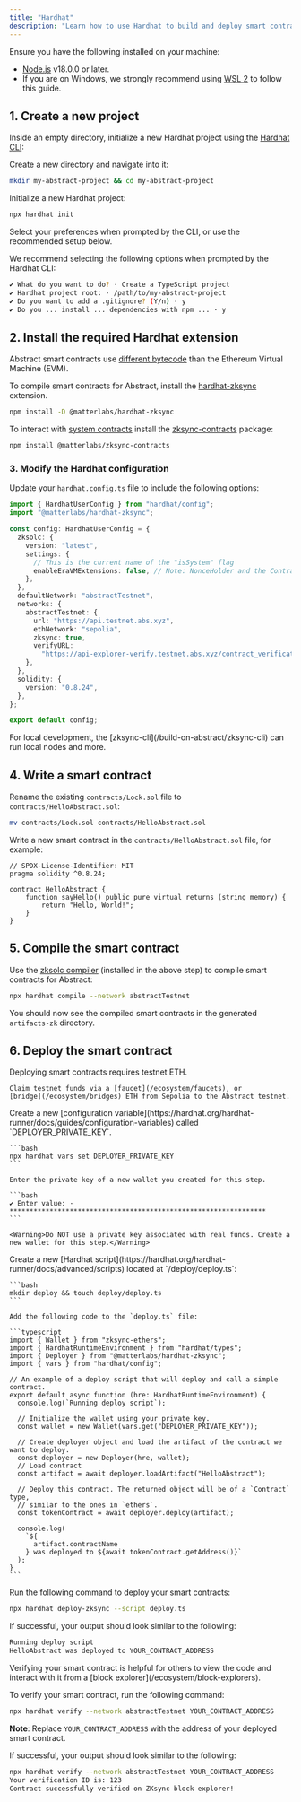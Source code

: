 ```yaml
---
title: "Hardhat"
description: "Learn how to use Hardhat to build and deploy smart contracts on Abstract."
---
```


<Accordion title="Prerequisites">
  Ensure you have the following installed on your machine:

- [Node.js](https://nodejs.org/en/download/) v18.0.0 or later.
- If you are on Windows, we strongly recommend using [WSL 2](https://learn.microsoft.com/en-us/windows/wsl/about) to follow this guide.

</Accordion>

## 1. Create a new project

Inside an empty directory, initialize a new Hardhat project using
the [Hardhat CLI](https://hardhat.org/getting-started/):

Create a new directory and navigate into it:

```bash
mkdir my-abstract-project && cd my-abstract-project
```

Initialize a new Hardhat project:

```bash
npx hardhat init
```

Select your preferences when prompted by the CLI, or use the recommended setup below.

<Accordion title="Recommended Hardhat setup">
  We recommend selecting the following options when prompted by the Hardhat CLI:

```bash
✔ What do you want to do? · Create a TypeScript project
✔ Hardhat project root: · /path/to/my-abstract-project
✔ Do you want to add a .gitignore? (Y/n) · y
✔ Do you ... install ... dependencies with npm ... · y
```

</Accordion>

## 2. Install the required Hardhat extension

Abstract smart contracts use [different bytecode](/how-abstract-works/evm-differences/overview)
than the Ethereum Virtual Machine (EVM).

To compile smart contracts for Abstract, install the
[hardhat-zksync](https://docs.zksync.io/build/tooling/hardhat/hardhat-zksync) extension.

```bash
npm install -D @matterlabs/hardhat-zksync
```

To interact with [system contracts](/how-abstract-works/system-contracts/overview) install the
[zksync-contracts](https://docs.zksync.io/build/tooling/hardhat/hardhat-zksync#zksync-contracts) package:

```bash
npm install @matterlabs/zksync-contracts
```

### 3. Modify the Hardhat configuration

Update your `hardhat.config.ts` file to include the following options:

```typescript
import { HardhatUserConfig } from "hardhat/config";
import "@matterlabs/hardhat-zksync";

const config: HardhatUserConfig = {
  zksolc: {
    version: "latest",
    settings: {
      // This is the current name of the "isSystem" flag
      enableEraVMExtensions: false, // Note: NonceHolder and the ContractDeployer system contracts can only be called with a special isSystem flag as true
    },
  },
  defaultNetwork: "abstractTestnet",
  networks: {
    abstractTestnet: {
      url: "https://api.testnet.abs.xyz",
      ethNetwork: "sepolia",
      zksync: true,
      verifyURL:
        "https://api-explorer-verify.testnet.abs.xyz/contract_verification",
    },
  },
  solidity: {
    version: "0.8.24",
  },
};

export default config;
```

<Tip>
  For local development, the [zksync-cli](/build-on-abstract/zksync-cli) can run
  local nodes and more.
</Tip>

## 4. Write a smart contract

Rename the existing `contracts/Lock.sol` file to `contracts/HelloAbstract.sol`:

```bash
mv contracts/Lock.sol contracts/HelloAbstract.sol
```

Write a new smart contract in the `contracts/HelloAbstract.sol` file, for example:

```solidity
// SPDX-License-Identifier: MIT
pragma solidity ^0.8.24;

contract HelloAbstract {
    function sayHello() public pure virtual returns (string memory) {
        return "Hello, World!";
    }
}
```

## 5. Compile the smart contract

Use the [zksolc compiler](https://docs.zksync.io/zk-stack/components/compiler/toolchain/solidity)
(installed in the above step) to compile smart contracts for Abstract:

```bash
npx hardhat compile --network abstractTestnet
```

You should now see the compiled smart contracts in the generated `artifacts-zk` directory.

## 6. Deploy the smart contract

<Steps>
  <Step title="Get testnet funds" icon="wallet">
    Deploying smart contracts requires testnet ETH.

    Claim testnet funds via a [faucet](/ecosystem/faucets), or
    [bridge](/ecosystem/bridges) ETH from Sepolia to the Abstract testnet.

  </Step>

  <Step title="Add your private key" icon="key">
    Create a new [configuration variable](https://hardhat.org/hardhat-runner/docs/guides/configuration-variables) 
    called `DEPLOYER_PRIVATE_KEY`.

    ```bash
    npx hardhat vars set DEPLOYER_PRIVATE_KEY
    ```

    Enter the private key of a new wallet you created for this step.

    ```bash
    ✔ Enter value: · ****************************************************************
    ```

    <Warning>Do NOT use a private key associated with real funds. Create a new wallet for this step.</Warning>

  </Step>

  <Step title="Write the deployment script" icon="code">    
    Create a new [Hardhat script](https://hardhat.org/hardhat-runner/docs/advanced/scripts) located at `/deploy/deploy.ts`:

    ```bash
    mkdir deploy && touch deploy/deploy.ts
    ```

    Add the following code to the `deploy.ts` file:

    ```typescript
    import { Wallet } from "zksync-ethers";
    import { HardhatRuntimeEnvironment } from "hardhat/types";
    import { Deployer } from "@matterlabs/hardhat-zksync";
    import { vars } from "hardhat/config";

    // An example of a deploy script that will deploy and call a simple contract.
    export default async function (hre: HardhatRuntimeEnvironment) {
      console.log(`Running deploy script`);

      // Initialize the wallet using your private key.
      const wallet = new Wallet(vars.get("DEPLOYER_PRIVATE_KEY"));

      // Create deployer object and load the artifact of the contract we want to deploy.
      const deployer = new Deployer(hre, wallet);
      // Load contract
      const artifact = await deployer.loadArtifact("HelloAbstract");

      // Deploy this contract. The returned object will be of a `Contract` type,
      // similar to the ones in `ethers`.
      const tokenContract = await deployer.deploy(artifact);

      console.log(
        `${
          artifact.contractName
        } was deployed to ${await tokenContract.getAddress()}`
      );
    }
    ```

  </Step>
  <Step title="Deploy your smart contract" icon="rocket">

Run the following command to deploy your smart contracts:

```bash
npx hardhat deploy-zksync --script deploy.ts
```

If successful, your output should look similar to the following:

```bash
Running deploy script
HelloAbstract was deployed to YOUR_CONTRACT_ADDRESS
```

  </Step>
  <Step title="Verify smart contract on the block explorer" icon="check">
  Verifying your smart contract is helpful for others to view the code and 
  interact with it from a [block explorer](/ecosystem/block-explorers).

To verify your smart contract, run the following command:

```bash
npx hardhat verify --network abstractTestnet YOUR_CONTRACT_ADDRESS
```

**Note**: Replace `YOUR_CONTRACT_ADDRESS` with the address of your deployed smart contract.

If successful, your output should look similar to the following:

```bash
npx hardhat verify --network abstractTestnet YOUR_CONTRACT_ADDRESS
Your verification ID is: 123
Contract successfully verified on ZKsync block explorer!
```

  </Step>
</Steps>
